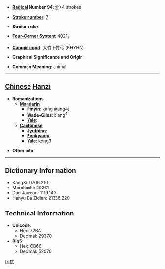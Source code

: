 * '''[[Wiktionary:Chinese radical index| Radical]] Number 94''': [[Wiktionary:Chinese radical index 犬|犬]]+4 strokes

* '''[[Wiktionary:Chinese total strokes index|Stroke number]]''': [[Wiktionary:Chinese total strokes index 7|7]]

* '''Stroke order''': 

* '''[[Wiktionary:Chinese four corner index|Four-Corner System]]''': 4021<sub>7</sub>

* '''[[Wiktionary:Chinese Cangjie index|Cangjie input]]''': 大竹卜竹弓 (KHYHN)

* '''Graphical Significance and Origin''': 

* '''Common Meaning''': animal

----

== [[Chinese]] [[Hanzi]] ==

* '''Romanizations'''
** '''[[Mandarin]]'''
*** '''[[Pinyin]]''': kàng (kang4)
*** '''[[Wade-Giles]]''': k'ang<sup>4</sup>
*** '''[[Yale]]''': 
** '''[[Cantonese]]'''
*** '''[[Jyutping]]''':
*** '''[[Penkyamp]]''': 
*** '''[[Yale]]''': kong3

* '''Other info''': 

----

== Dictionary Information ==

* KangXi: 0706.210
* Morohashi: 20261
* Dae Jaweon: 1119.140
* Hanyu Da Zidian: 21336.220

== Technical Information ==

* '''Unicode''':
** Hex: 72BA
** Decimal: 29370
* '''Big5''':
** Hex: CB66
** Decimal: 52070

[[fr:犺]]